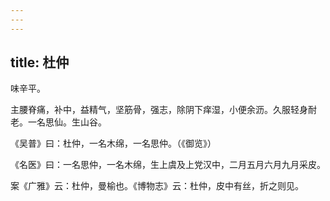 ```yaml
---
---
---
```

title: 杜仲
---



味辛平。

主腰脊痛，补中，益精气，坚筋骨，强志，除阴下痒湿，小便余沥。久服轻身耐老。一名思仙。生山谷。

《吴普》曰：杜仲，一名木绵，一名思仲。（《御览》）

《名医》曰：一名思仲，一名木绵，生上虞及上党汉中，二月五月六月九月采皮。

案《广雅》云：杜仲，曼榆也。《博物志》云：杜仲，皮中有丝，折之则见。